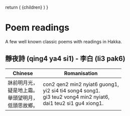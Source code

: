 
  return (
    <MDwrapper seoTitle="Poem readings">
      {children}
    </MDwrapper>
  )
}

# Poem readings

A few well known classic poems with readings in Hakka.

##  靜夜詩 (qing4 ya4 si1) - 李白 (li3 pak6)

| Chinese                                              | Romanisation                                                                                                 |
|------------------------------------------------------|--------------------------------------------------------------------------------------------------------------|
| 牀前明月光， <br />疑是地上霜。<br />舉頭望明月，<br />低頭思故鄉。  | con2 qen2 min2 nyiat6 guong1,<br />yi2 si4 ti4 song4 song1.<br />gi3 teu2 vong4 min2 nyiat6,<br />dai1 teu2 si1 gu4 xiong1. |

